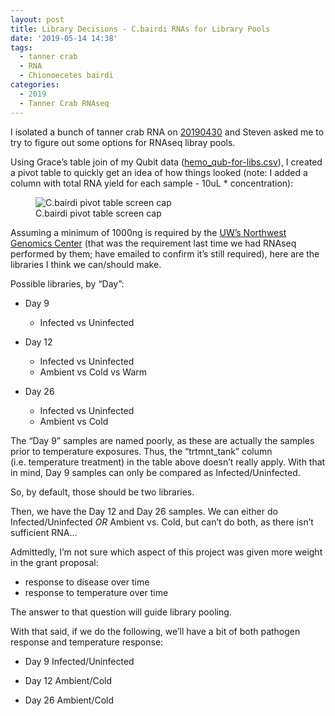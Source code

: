 ```yaml
---
layout: post
title: Library Decisions - C.bairdi RNAs for Library Pools
date: '2019-05-14 14:38'
tags:
  - tanner crab
  - RNA
  - Chionoecetes bairdi
categories:
  - 2019
  - Tanner Crab RNAseq
---
```

I isolated a bunch of tanner crab RNA on [20190430](https://robertslab.github.io/sams-notebook/2019/04/30/RNA-Isolation-and-Quantification-C.bairdi-Hemolymph-Pellet-in-RNAlater.html) and Steven asked me to try to figure out some options for RNAseq libray pools.

Using Grace's table join of my Qubit data ([hemo_qub-for-libs.csv](https://raw.githubusercontent.com/RobertsLab/project-crab/8f95500019075d917e9cee013af325cf3a7d0bda/analyses/hemo_qub-for-libs.csv)), I created a pivot table to quickly get an idea of how things looked (note: I added a column with total RNA yield for each sample - 10uL * concentration):

![C.bairdi pivot table screen cap](https://github.com/RobertsLab/sams-notebook/blob/master/images/screencaps/20190514_cbai_library_table.png?raw=true)


Assuming a minimum of 1000ng is required by the [UW's Northwest Genomics Center ](https://nwgc.gs.washington.edu/) (that was the requirement last time we had RNAseq performed by them; have emailed to confirm it's still required), here are the libraries I think we can/should make.

Possible libraries, by "Day":

- Day 9

  - Infected vs Uninfected

- Day 12

  - Infected vs Uninfected
  - Ambient vs Cold vs Warm

- Day 26

  - Infected vs Uninfected
  - Ambient vs Cold


The "Day 9" samples are named poorly, as these are actually the samples prior to temperature exposures. Thus, the "trtmnt_tank" column (i.e. temperature treatment) in the table above doesn't really apply. With that in mind, Day 9 samples can only be compared as Infected/Uninfected.

So, by default, those should be two libraries.

Then, we have the Day 12 and Day 26 samples. We can either do Infected/Uninfected _OR_ Ambient vs. Cold, but can't do both, as there isn't sufficient RNA...

Admittedly, I'm not sure which aspect of this project was given more weight in the grant proposal:

- response to disease over time
- response to temperature over time

The answer to that question will guide library pooling.

With that said, if we do the following, we'll have a bit of both pathogen response and temperature response:

- Day 9 Infected/Uninfected

- Day 12 Ambient/Cold

- Day 26 Ambient/Cold

